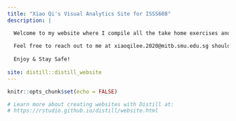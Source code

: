 ```yaml
---
title: "Xiao Qi's Visual Analytics Site for ISSS608"
description: |

  Welcome to my website where I compile all the take home exercises and dataviz makeover assignments for ISSS608 Visual Analytics and   Applications under SMU MITB program, by Prof Kam Tin Seong.
  
  Feel free to reach out to me at xiaoqilee.2020@mitb.smu.edu.sg should you have any feedback or need any clarification.
  
  Enjoy & Stay Safe!
  
site: distill::distill_website
---
```





```r
knitr::opts_chunk$set(echo = FALSE)

# Learn more about creating websites with Distill at:
# https://rstudio.github.io/distill/website.html

```

